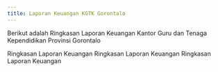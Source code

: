 ```yaml
---
title: Laporan Keuangan KGTK Gorontalo
---
```


Berikut adalah Ringkasan Laporan Keuangan Kantor Guru dan Tenaga Kependidikan Provinsi Gorontalo

<CardGroup cols={2}>
  <Card horizontal color="#E50914" title="Lapkeu 2024" icon="file-invoice">
    Ringkasan Laporan Keuangan
  </Card>
  <Card horizontal color="#E50914" title="Lapkeu 2023" icon="file-invoice">
    Ringkasan Laporan Keuangan
  </Card>
  <Card horizontal color="#E50914" title="Lapkeu 2022" icon="file-invoice">
    Ringkasan Laporan Keuangan
  </Card>
</CardGroup>